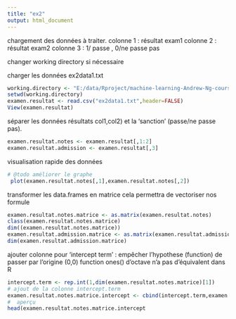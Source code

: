 ```yaml
---
title: "ex2"
output: html_document
---
```


chargement des données à traiter.
colonne 1 : résultat exam1
colonne 2 : résultat exam2
colonne 3 : 1/ passe , 0/ne passe pas

changer working directory si nécessaire

charger les données ex2data1.txt

```r
working.directory <- "E:/data/Rproject/machine-learning-Andrew-Ng-coursera"
setwd(working.directory)
examen.resultat <- read.csv("ex2data1.txt",header=FALSE)
View(examen.resultat)
```


séparer les données résultats col1,col2) et la 'sanction' (passe/ne passe pas).

```r
examen.resultat.notes <- examen.resultat[,1:2]
examen.resultat.admission <- examen.resultat[,3]
```

visualisation rapide des données
```r
# @todo améliorer le graphe 
 plot(examen.resultat.notes[,1],examen.resultat.notes[,2])
```

transformer les data.frames en matrice
cela permettra de vectoriser nos formule

```r
examen.resultat.notes.matrice <- as.matrix(examen.resultat.notes)
class(examen.resultat.notes.matrice)
dim((examen.resultat.notes.matrice))
examen.resultat.admission.matrice <- as.matrix(examen.resultat.admission)
dim(examen.resultat.admission.matrice)
```

ajouter colonne pour 'intercept term' : empêcher l'hypothese (function) de passer par l'origine (0,0)
function ones() d'octave n'a pas d'équivalent dans R

```r
intercept.term <- rep.int(1,dim(examen.resultat.notes.matrice)[1])
# ajout de la colonne intercept.term 
examen.resultat.notes.matrice.intercept <- cbind(intercept.term,examen.resultat.notes.matrice)
#  aperçu
head(examen.resultat.notes.matrice.intercept
```

